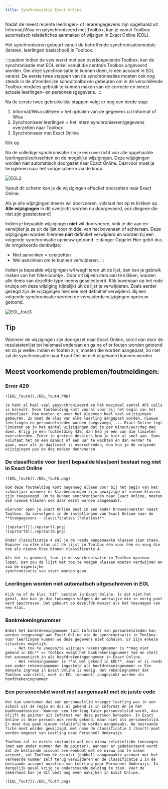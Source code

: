 ```yaml
---
title: Synchronisatie Exact Online
---
```


Nadat de meest recente leerlingen- of lerarengegevens zijn opgehaald uit Informat/Wisa en geynchroniseerd met Toolbox, kan je vanuit Toolbox automatisch relatiefiches aanmaken of wijzigen in Exact Online (EOL). 

Het synchroniseren gebeurt vanuit de betreffende synchronisatiemodule (leraren, leerlingen basischool) in Toolbox.

:::caution
Indien de vzw werkt met een overkoepelende Toolbox, kan de synchronisatie met EOL enkel vanuit die centrale Toolbox uitgevoerd worden. Om deze synchronisatie te kunnen doen, is een account in EOL vereist. De eerste twee stappen van de synchronisaties moeten ook nog steeds in de afzonderlijke schooltoolboxen gebeuren om in de verschillende Toolbox-modules gebruik te kunnen maken van de correcte en meest actuele leerlingen- en personeelsgegevens.
:::

Na de eerste twee gebruikelijke stappen volgt er nog een derde stap:

1. Informat/Wisa uitlezen = het ophalen van de gegevens uit Informat of Wisa
2. Synchroniseer leerlingen = het intern synchroniseren/gegevens overzetten naar Toolbox
3. Synchroniseer met Exact Online 

Klik op <LegacyAction img="sync.png" text="Start volledige synchronisatie"/>

Na de volledige synchronisatie zie je een overzicht van alle opgehaalde leerlingen/leerkrachten en de mogelijke wijzigingen. 
Deze wijzigingen worden niet automatisch doorgezet naar Exact Online. Daarvoor moet je terugkeren naar het vorige scherm via de <LegacyAction img="home.png"/> knop. 

![EOL2](./EOL2.png) 

Vanuit dit scherm kan je de wijzigingen effectief doorzetten naar Exact Online. 

Als je alle wijzigingen ineens wil doorvoeren, volstaat het op te klikken op <LegacyAction img="play.png" text="Voer deze wijzigingen door in Exact Online"/>. **Alle wijzigingen** in dit overzicht worden nu doorgevoerd, ook diegene die niet zijn geselecteerd!

Indien je bepaalde wijzigingen **niet** wil doorvoeren, vink je die aan en verwijder je ze uit de lijst door middel van het <LegacyAction img="remove.png"/> bovenaan of achteraan. Deze wijzigingen worden hiermee **niet** definitief verwijderd en worden bij een volgende synchronisatie opnieuw getoond. 
:::danger Opgelet
Hier geldt dus de omgekeerde denkwijze:
- Niet aanvinken = overzetten
- Wel aanvinken om te kunnen verwijderen.
:::

Indien je bepaalde wijzigingen wil wegfilteren uit de lijst, dan kan je gebruik maken van het filtericoontje <LegacyAction img="filter.png"/>. Door dit bij één item aan te klikken, worden alle items van dezelfde type ineens geselecteerd. Klik bovenaan op het rode kruisje om deze wijziging (tijdelijk) uit de lijst te verwijderen. Zoals eerder gezegd zijn de wijzigingen hiermee niet definitief verwijderd. Bij een volgende synchronisatie worden de verwijderde wijzigingen opnieuw getoond. 

![EOL_fout3](./EOL_fout3.png)

## Tip
Wanneer de wijzigingen zijn doorgezet naar Exact Online, scroll dan door de resulatatenlijst tot helemaal onderaan en ga na of er fouten worden getoond en zo ja welke. Indien er fouten zijn, moeten die worden aangepast, zo niet zal de synchronisatie naar Exact Online niet uitgevoerd kunnen worden. 

## Meest voorkomende problemen/foutmeldingen:
### Error 429

    ![EOL_fout4](./EOL_fout4.PNG)

    Je hebt al heel veel gesynchroniseerd en het maximaal aantal API calls is bereikt. Deze foutmelding komt vooral voor bij het begin van het schooljaar. Dan moeten er over het algemeen heel veel wijzigingen gebeuren. Zo moet de klas van elke leerling aangepast worden, nieuwe leerlingen en personeelsleden worden toegevoegd, ... Exact Online legt limieten op in het aantal wijzigingen dat je per minuut/uur/dag mag doen. Krijg je een foutmelding 429, dan heb je één van die limieten overschreden. Zeker in grotere dossiers kom je hier al snel aan. Soms volstaat het om een minuut of een uur te wachten en dan verder te gaan, maar als je daglimiet is overschreden, dan kan je de volgende wijzigingen pas de dag nadien doorvoeren.

### De classificatie voor (een) bepaalde klas(sen) bestaat nog niet in Exact Online

    ![EOL_fout6](./EOL_fout6.png)

    Ook deze foutmelding komt nagenoeg alleen voor bij het begin van het schooljaar wanneer er klasbenamingen zijn gewijzigd of nieuwe klassen zijn toegevoegd. Om te kunnen synchroniseren naar Exact Online, moeten die nieuwe klassen ook daar eerst worden aangemaakt. 

    Hiervoor open je Exact Online best in een ander browservenster naast Toolbox. Ga vervolgens in de instellingen van Exact Online naar de **Stamgegevens - classificaties (relaties)**. 

    ![opstart7](./opstart7.png)
    ![opstart8](./opstart8.png)

    Onder classificatie 4 zal je de reeds aangemaakte klassen zien staan. Kopieer nu elke klas uit de lijst in Toolbox één voor één en voeg die toe als nieuwe klas binnen classificatie 4.

    Als dat is gebeurd, laat je de synchronisatie in Toolbox opnieuw lopen. Dan zou de lijst met toe te voegen klassen moeten verdwijnen en zou de eigenlijke 
    synchronisatie van start moeten gaan.

### Leerlingen worden niet automatisch uitgeschreven in EOL

    Kijk na of de klas 'UIT' bestaat in Exact Online. Is dat niet het geval, dan kan je die toevoegen volgens de werkwijze die in vorig punt werd opschreven. Dat gebeurt op dezelfde manier als het toevoegen van een klas. 
    
### Bankrekeningnummer
    Enkel het bankrekeningnummer (uit Informat) van personeelsleden kan worden toegevoegd aan Exact Online via de synchronisatie in Toolbox. Voor leerlingen kunnen we deze gegevens niet ophalen. Er zijn enkele situaties mogelijk:
        - Het toe te voegen/te wijzigen rekeningnummer is **nog niet gekend in EOL** => Toolbox voegt het bankrekeningnummer toe en stelt het automatisch in als hoofdrekeningennummer in Exact Online. 
        - Het rekeningnummer is **al wel gekend in EOL**, maar er is reeds een ander rekeningnummer ingesteld als hoofdrekeningnummer => Een manuele ingreep in Exact Online is nodig. Het rekeningnummer dat Toolbox voorstelt, moet in EOL (manueel) aangevinkt worden als hoofdrekeningnummer.  

### Een personeelslid wordt niet aangemaakt met de juiste code
    Het kan voorkomen dat een personeelslid vroeger leerling was in een school uit de regio en dus al gekend is in Informat én in het boekhouddossier. Wanneer een leerling later personeelslid wordt, dan blijft de pointer uit Informat van deze persoon behouden. In Exact Online is deze persoon ook reeds gekend, maar niet als personeelslid. Er moet dus geen nieuwe relatiefiche worden aangemaakt. De bestaande fiche moet worden gewijzigd, met name de classificatie 2 (Soort) moet worden omgezet van Leerling naar Personeel Onderwijs.  

    Toolbox zal in eerste instantie wel een nieuw relatiefiche toevoegen (met een ander nummer dan de pointer). Wanneer er gedetecteerd wordt dat de bestaande account overeenkomt met de nieuw aan te maken account, zal Toolbox de zojuist (dubbel) aangemaakte account met het verkeerde nummer zelf terug verwijderen en de classificatie 2 in de bestaande account omzetten van Leerling naar Personeel Onderwijs. In dergelijk geval krijg je onderstaande melding te zien. Voor de zekerheid kan je dit best nog even nakijken in Exact Online. 

    ![EOL_fout7](./EOL_fout7.png)












